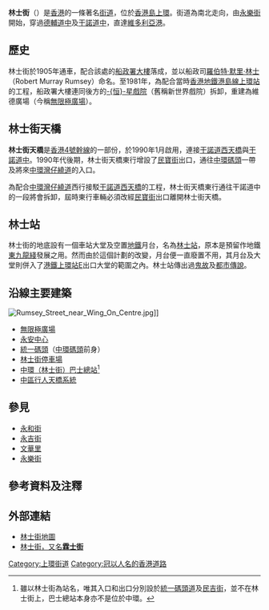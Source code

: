 {{Infobox Hong Kong Road
| 中文街道名稱    =  林士街
| 英文街道名稱    =  Rumsey Street
| 圖片        =  File:HK Rumsey Street south Sheung Wan.JPG
| 圖片說明    =  林士街南端可見[[永樂街|永樂街]]及[[中遠大廈|中遠大廈]]
| 路段總長度  =  0.2
| 車速限制    =  50
| 行車線數量  =  雙線單程
| 所在地區    =  [[中西區_(香港)|中西區]][[上環|上環]]
| 起點        =  [[永樂街|永樂街]]
| 終點        =  [[中港道|中港道]]／[[民光街|民光街]]
| 通車日期    = 1905年
| 舊有名稱    = 霖士街
}}
'''林士街'''（{{lang-en|Rumsey Street}}）是[[香港|香港]]的一條著名[[香港街道|街道]]，位於[[香港島|香港島]][[上環|上環]]。街道為南北走向，由[[永樂街|永樂街]]開始，穿過[[德輔道|德輔道中]]及[[干諾道|干諾道中]]，直達[[維多利亞港|維多利亞港]]。

== 歷史 ==
林士街於1905年通車，配合該處的[[船政署大樓|船政署大樓]]落成，並以船政司[[羅伯特·默里·林士|羅伯特·默里·林士]]（Robert Murray Rumsey）命名。至1981年，為配合當時[[香港地鐵|香港地鐵]][[港島線|港島線]][[上環站|上環站]]的工程，船政署大樓連同後方的[[恒星戲院|-{恒}-星戲院]]（舊稱新世界戲院）拆卸，重建為維德廣場（今稱[[無限極廣場|無限極廣場]]）。

== 林士街天橋 ==
{{main|林士街天橋}}
'''林士街天橋'''是[[4號幹線|香港4號幹線]]的一部份，於1990年1月啟用，連接[[干諾道|干諾道西天橋]]與[[干諾道|干諾道中]]。1990年代後期，林士街天橋東行增設了[[民寶街|民寶街]]出口，通往[[中環碼頭|中環碼頭]]一帶及將來[[中環及灣仔繞道|中環灣仔繞道]]的入口。

為配合[[中環灣仔繞道|中環灣仔繞道]]西行接駁[[干諾道西天橋|干諾道西天橋]]的工程，林士街天橋東行通往干諾道中的一段將會拆卸，屆時東行車輛必須改經[[民寶街|民寶街]]出口離開林士街天橋。

== 林士站 ==
{{main|上環站|東九龍綫 (1970年方案)}}
林士街的地底設有一個車站大堂及空置[[香港地鐵|地鐵]]月台，名為[[林士站|林士站]]，原本是預留作地鐵[[東九龍綫_(1970年方案)|東九龍綫]]發展之用。然而由於這個計劃的改變，月台便一直廢置不用，其月台及大堂則併入了[[港鐵|港鐵]][[上環站|上環站]]E出口大堂的範圍之內。林士站傳出過[[鬼故|鬼故]]及[[都市傳說|都市傳說]]。

== 沿線主要建築 ==
[[File:Rumsey_Street_near_Wing_On_Centre.jpg|thumb]]]]
* [[無限極廣場|無限極廣場]]
* [[永安中心|永安中心]]
* [[統一碼頭|統一碼頭]]（[[中環碼頭|中環碼頭]]前身）
* [[林士街停車場|林士街停車場]]
* [[中環（林士街）巴士總站|中環（林士街）巴士總站]]<ref>雖以林士街為站名，唯其入口和出口分別設於[[統一碼頭道|統一碼頭道]]及[[民吉街|民吉街]]，並不在林士街上，巴士總站本身亦不是位於中環。</ref>
* [[中區行人天橋系統|中區行人天橋系統]]

== 參見 ==
* [[永和街_(香港)|永和街]]
* [[永吉街|永吉街]]
* [[文華里|文華里]]
* [[永樂街|永樂街]]

== 參考資料及注釋 ==
{{reflist}}

== 外部連結 ==
{{commonscat|Rumsey Street}}
* [http://www.centamap.com/gc/centamaplocation.aspx?x=833834&y=816380&sx=833834.984&sy=816380.496&z=3 林士街地圖] {{Wayback|url=http://www.centamap.com/gc/centamaplocation.aspx?x=833834&y=816380&sx=833834.984&sy=816380.496&z=3 |date=20070926223932 }}
* [http://www.hk-place.com/db.php?post=d006004 林士街，又名'''霖士街'''] {{Wayback|url=http://www.hk-place.com/db.php?post=d006004 |date=20170302110625 }}

[[Category:上環街道|Category:上環街道]]
[[Category:冠以人名的香港道路|Category:冠以人名的香港道路]]